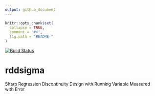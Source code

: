 ```yaml
---
output: github_document
---
```


<!-- README.md is generated from README.Rmd. Please edit that file -->

```r
knitr::opts_chunk$set(
  collapse = TRUE,
  comment = "#>",
  fig.path = "README-"
)
```

[![Build Status](https://travis-ci.org/kota7/rddsigma.svg?branch=master)](https://travis-ci.org/kota7/rddsigma)

# rddsigma
Sharp Regression Discontinuity Design with Running Variable Measured with Error 

